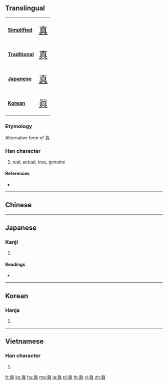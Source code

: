 {{character info/new}}
{{also|真}}
==Translingual==
{| class="floatright" border=1 cellpadding="5" cellspacing="0"
|- valign="center"
| bgcolor="#dfefff"|
'''[[Simplified Chinese|Simplified]]'''
|<span class="Hans" lang="zh-hans" style="font-size: 175%">[[真]]</span>
|- valign="center"
| bgcolor="#dfefff"|
'''[[Traditional Chinese|Traditional]]'''
|<span class="Hant" lang="zh-hant" style="font-size: 175%">[[真]]</span>
|- valign="center"
| bgcolor="#dfefff"|
'''[[Japanese]]'''
|<span class="Jpan" lang="jp" style="font-size: 175%">[[真]]</span>
|- valign="center"
| bgcolor="#dfefff"|
'''[[Korean]]'''
|<span class="Ko" lang="ko" style="font-size: 175%">[[眞]]</span>
|}
===Etymology===
Alternative form of [[真]].

===Han character===
{{Han char|rn=109|rad=目|as=05|sn=10|four=|canj=PBUC|ids=⿳匕⿺𠃊目八}}

# [[real]], [[actual]], [[true]], [[genuine]]

====References====
* {{Han ref|kx=0804.180|dkj=23235|dj=1220.120|hdz=10249.120|uh=771E|ud=30494}}

----

==Chinese==
{{zh-see|真|v}}

----

==Japanese==

===Kanji===
{{ja-kanji|grade=|rs=目05}}

# {{defn|lang=ja|sort=目05}}

====Readings====
* {{ja-readings|on=[[しん]] (shin)|kun=[[ま]] (ma), [[まこと]] (makoto), [[まことに]] (makotoni)}}

----

==Korean==

===Hanja===
{{ko-hanja|hangeul=[[진]]|eumhun=|rv=jin|mr=chin|y=cin}}

# {{defn|lang=ko|sort=目05}}

----

==Vietnamese==

===Han character===
{{vi-hantu|[[chân]]|rs=目05}}

# {{defn|lang=vi|sort=目05}}

[[fr:眞]]
[[ko:眞]]
[[hu:眞]]
[[mg:眞]]
[[ja:眞]]
[[pl:眞]]
[[th:眞]]
[[vi:眞]]
[[zh:眞]]